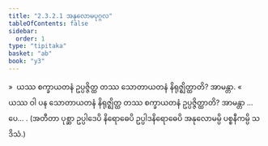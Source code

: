 ```yaml
---
title: "2.3.2.1 အနုလောမပုဂ္ဂလ"
tableOfContents: false
sidebar:
  order: 1
type: "tipitaka"
basket: "ab"
book: "y3"
---
```



<DynamicBreadcrumb />

<Division number="210" book="y3" e="ch" v="33" p="173">

<Paragraph number="1656" book="y3">
»  ယဿ စက္ခာယတနံ ဥပ္ပဇ္ဇိတ္ထ တဿ သောတာယတနံ နိရုဇ္ဈိတ္ထာတိ? အာမန္တာ.
</Paragraph>

<Paragraph number="1657" book="y3">
«  ယဿ ဝါ ပန သောတာယတနံ နိရုဇ္ဈိတ္ထ တဿ စက္ခာယတနံ ဥပ္ပဇ္ဇိတ္ထာတိ? အာမန္တာ …ပေ… .
</Paragraph>

<Paragraph number="1658" book="y3">
(အတီတာ ပုစ္ဆာ ဥပ္ပါဒေပိ နိရောဓေပိ ဥပ္ပါဒနိရောဓေပိ အနုလောမမ္ပိ ပစ္စနီကမ္ပိ သဒိသံ.)
</Paragraph>
</Division>